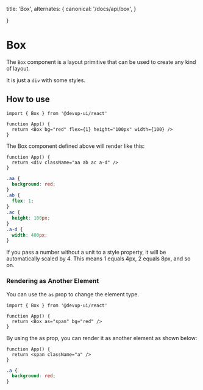   title: 'Box',
  alternates: {
      canonical: '/docs/api/box',
  }

}

# Box

The `Box` component is a layout primitive that can be used to create any kind of layout.

It is just a `div` with some styles.

## How to use

```tsx
import { Box } from '@devup-ui/react'

function App() {
  return <Box bg="red" flex={1} height="100px" width={100} />
}
```

The Box component defined above will render like this:

```tsx
function App() {
  return <div className="aa ab ac a-d" />
}
```

```css
.aa {
  background: red;
}
.ab {
  flex: 1;
}
.ac {
  height: 100px;
}
.a-d {
  width: 400px;
}
```

If you pass a number without a unit to a style property, it will be automatically scaled by 4.
This means 1 equals 4px, 2 equals 8px, and so on.

### Rendering as Another Element

You can use the `as` prop to change the element type.

```tsx
import { Box } from '@devup-ui/react'

function App() {
  return <Box as="span" bg="red" />
}
```

By using the as prop, you can render it as another element as shown below:

```tsx
function App() {
  return <span className="a" />
}
```

```css
.a {
  background: red;
}
```
